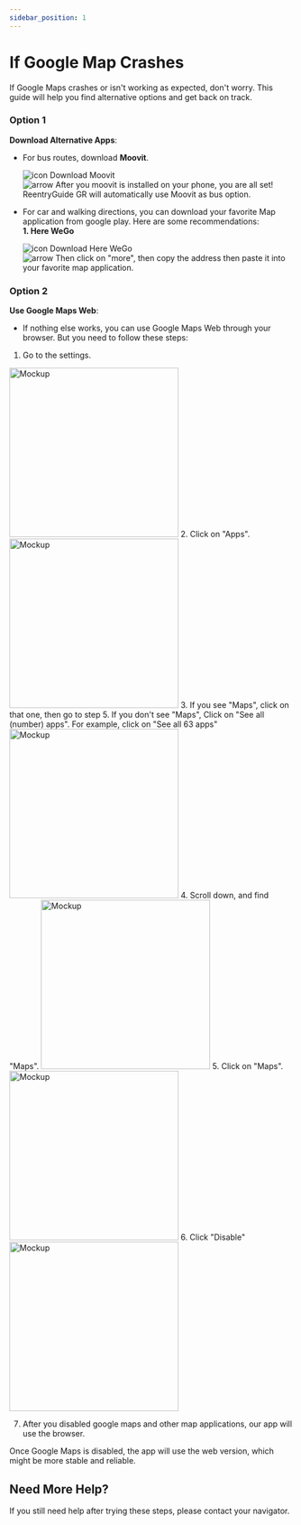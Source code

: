 ```yaml
---
sidebar_position: 1
---
```



# If Google Map Crashes

If Google Maps crashes or isn't working as expected, don't worry. This guide will help you find alternative options and get back on track.

### Option 1
**Download Alternative Apps**:
   - For bus routes, download **Moovit**.
     <Link className={styles.iconButton} to="https://play.google.com/store/apps/details?id=com.tranzmate&hl=en_US&gl=US" style={{ backgroundColor: '#EAE0D4' }}>
       <div className={styles.buttonRow}>
         <img src="/img/download.png" className={styles.icon} alt="icon" />
         <span className={styles.iconButtonText}>Download Moovit</span>
       </div>
       <img src="/img/arrow_forward.png" className={styles.arrow} alt="arrow" />
     </Link>
     After you moovit is installed on your phone, you are all set! ReentryGuide GR will automatically use Moovit as bus option.

   - For car and walking directions, you can download your favorite Map application from google play. Here are some recommendations: 
      <br />
      **1. Here WeGo**
     <Link className={styles.iconButton} to="https://play.google.com/store/apps/details?id=com.here.app.maps&hl=en_US&gl=US" style={{ backgroundColor: '#EAE0D4' }}>
       <div className={styles.buttonRow}>
         <img src="/img/download.png" className={styles.icon} alt="icon" />
         <span className={styles.iconButtonText}>Download Here WeGo</span>
       </div>
       <img src="/img/arrow_forward.png" className={styles.arrow} alt="arrow" />
     </Link>
     Then click on "more", then copy the address then paste it into your favorite map application.

### Option 2
**Use Google Maps Web**:
   - If nothing else works, you can use Google Maps Web through your browser. But you need to follow these steps: 
   1. Go to the settings.
   <img src="/img/tutorial/1.png" alt="Mockup" title="Mockup" width="300" />
   2. Click on "Apps".
   <img src="/img/tutorial/2.png" alt="Mockup" title="Mockup" width="300" />
   3. If you see "Maps", click on that one, then go to step 5.  If you don't see "Maps", Click on "See all (number) apps". For example, click on "See all 63 apps"
   <img src="/img/tutorial/3.png" alt="Mockup" title="Mockup" width="300" />
   4. Scroll down, and find "Maps".
   <img src="/img/tutorial/5.png" alt="Mockup" title="Mockup" width="300" />
   5. Click on "Maps".
   <img src="/img/tutorial/6.png" alt="Mockup" title="Mockup" width="300" />
   6. Click "Disable"
   <img src="/img/tutorial/4.png" alt="Mockup" title="Mockup" width="300" />

   7. After you disabled google maps and other map applications, our app will use the browser.

Once Google Maps is disabled, the app will use the web version, which might be more stable and reliable.

## Need More Help?

If you still need help after trying these steps, please contact your navigator. 
